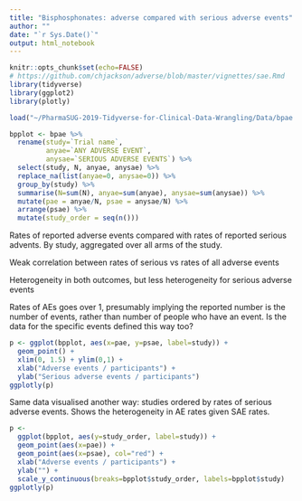 ```yaml
---
title: "Bisphosphonates: adverse compared with serious adverse events"
author: ""
date: "`r Sys.Date()`"
output: html_notebook
---
```


```r
knitr::opts_chunk$set(echo=FALSE)
# https://github.com/chjackson/adverse/blob/master/vignettes/sae.Rmd
library(tidyverse)
library(ggplot2)
library(plotly)

load("~/PharmaSUG-2019-Tidyverse-for-Clinical-Data-Wrangling/Data/bpae.rda")

bpplot <- bpae %>% 
  rename(study=`Trial name`,
         anyae=`ANY ADVERSE EVENT`,
         anysae=`SERIOUS ADVERSE EVENTS`) %>%
  select(study, N, anyae, anysae) %>% 
  replace_na(list(anyae=0, anysae=0)) %>%
  group_by(study) %>%
  summarise(N=sum(N), anyae=sum(anyae), anysae=sum(anysae)) %>%
  mutate(pae = anyae/N, psae = anysae/N) %>%
  arrange(psae) %>% 
  mutate(study_order = seq(n()))

```

Rates of reported adverse events compared with rates of reported serious advents.  By study, aggregated over all arms of the study. 

Weak correlation between rates of serious vs rates of all adverse events 

Heterogeneity in both outcomes, but less heterogeneity for serious adverse events 

Rates of AEs goes over 1, presumably implying the reported number is the number of events, rather than number of people who have an event.   Is the data for the specific events defined this way too? 

```r

p <- ggplot(bpplot, aes(x=pae, y=psae, label=study)) +
  geom_point() +
  xlim(0, 1.5) + ylim(0,1) +
  xlab("Adverse events / participants") + 
  ylab("Serious adverse events / participants")
ggplotly(p)

```

Same data visualised another way: studies ordered by rates of serious adverse events.  Shows the heterogeneity in AE rates given SAE rates. 

```r

p <- 
  ggplot(bpplot, aes(y=study_order, label=study)) +
  geom_point(aes(x=pae)) +
  geom_point(aes(x=psae), col="red") +
  xlab("Adverse events / participants") +
  ylab("") + 
  scale_y_continuous(breaks=bpplot$study_order, labels=bpplot$study)
ggplotly(p)

```